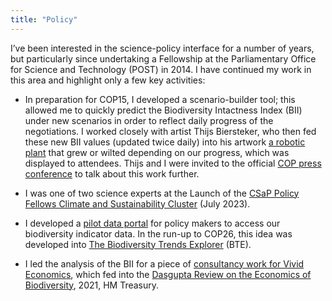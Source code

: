 ```yaml
---
title: "Policy"
---
```


I've been interested in the science-policy interface for a number of years, but particularly since undertaking a Fellowship at the Parliamentary Office for Science and Technology (POST) in 2014. I have continued my work in this area and highlight only a few key activities:

- In preparation for COP15, I developed a scenario-builder tool; this allowed me to quickly predict the Biodiversity Intactness Index (BII) under new scenarios in order to reflect daily progress of the negotiations. I worked closely with artist Thijs Biersteker, who then fed these new BII values (updated twice daily) into his artwork [a robotic plant](https://www.youtube.com/watch?v=is0j1m5vGLo) that grew or wilted depending on our progress, which was displayed to attendees. Thijs and I were invited to the official [COP press conference](https://www.youtube.com/watch?v=SqYggjU_0lI) to talk about this work further. 

- I was one of two science experts at the Launch of the [CSaP Policy Fellows Climate and Sustainability Cluster](https://www.csap.cam.ac.uk/news/article-how-do-we-tackle-biodiversity-crisis/) (July 2023).

- I developed a [pilot data portal](https://adriana-de-palma.shinyapps.io/ssp_explore/) for policy makers to access our biodiversity indicator data. In the run-up to COP26, this idea was developed into [The Biodiversity Trends Explorer](https://www.nhm.ac.uk/our-science/data/biodiversity-indicators.html) (BTE).

- I led the analysis of the BII for a piece of [consultancy work for Vivid Economics](https://www.vivideconomics.com/wp-content/uploads/2021/02/210211-The-Urgency-of-Biodiversity-Action.pdf), which fed into the [Dasgupta Review on the Economics of Biodiversity](https://assets.publishing.service.gov.uk/government/uploads/system/uploads/attachment_data/file/962785/The_Economics_of_Biodiversity_The_Dasgupta_Review_Full_Report.pdf), 2021, HM Treasury.